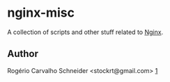 = nginx-misc =

A collection of scripts and other stuff related to [http://wiki.nginx.org Nginx].

== Author ==

Rogério Carvalho Schneider <stockrt@gmail.com>
[http://stockrt.github.com]
